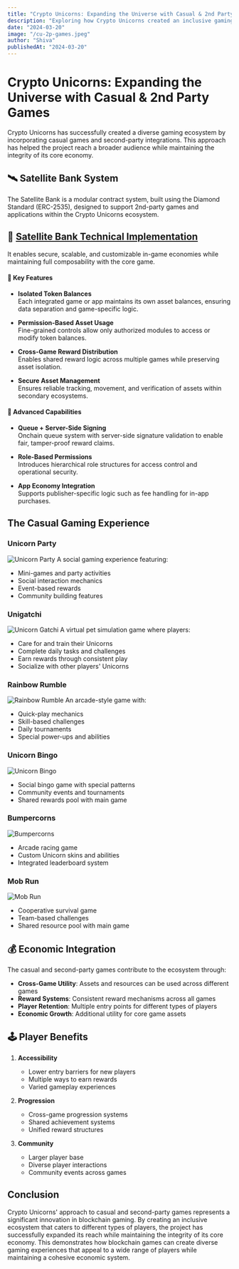 ```yaml
---
title: "Crypto Unicorns: Expanding the Universe with Casual & 2nd Party Games"
description: "Exploring how Crypto Unicorns created an inclusive gaming ecosystem through casual games and second-party integrations."
date: "2024-03-20"
image: "/cu-2p-games.jpeg"
author: "Shiva"
publishedAt: "2024-03-20"
---
```


# Crypto Unicorns: Expanding the Universe with Casual & 2nd Party Games

Crypto Unicorns has successfully created a diverse gaming ecosystem by incorporating casual games and second-party integrations. This approach has helped the project reach a broader audience while maintaining the integrity of its core economy.
## 🛰️ Satellite Bank System

The Satellite Bank is a modular contract system, built using the Diamond Standard (ERC-2535), designed to support 2nd-party games and applications within the Crypto Unicorns ecosystem. 


## 🔗 [Satellite Bank Technical Implementation](https://github.com/Laguna-Games/cu-osc-satbank)

It enables secure, scalable, and customizable in-game economies while maintaining full composability with the core game.


#### 🔑 Key Features

- **Isolated Token Balances**  
  Each integrated game or app maintains its own asset balances, ensuring data separation and game-specific logic.

- **Permission-Based Asset Usage**  
  Fine-grained controls allow only authorized modules to access or modify token balances.

- **Cross-Game Reward Distribution**  
  Enables shared reward logic across multiple games while preserving asset isolation.

- **Secure Asset Management**  
  Ensures reliable tracking, movement, and verification of assets within secondary ecosystems.

#### 🔐 Advanced Capabilities

- **Queue + Server-Side Signing**  
  Onchain queue system with server-side signature validation to enable fair, tamper-proof reward claims.

- **Role-Based Permissions**  
  Introduces hierarchical role structures for access control and operational security.

- **App Economy Integration**  
  Supports publisher-specific logic such as fee handling for in-app purchases.


## The Casual Gaming Experience

### Unicorn Party
![Unicorn Party](/unicorn-party.jpeg)
A social gaming experience featuring:
- Mini-games and party activities
- Social interaction mechanics
- Event-based rewards
- Community building features


### Unigatchi
![Unicorn Gatchi](/unigatchi.png)
A virtual pet simulation game where players:
- Care for and train their Unicorns
- Complete daily tasks and challenges
- Earn rewards through consistent play
- Socialize with other players' Unicorns


### Rainbow Rumble
![Rainbow Rumble](/rainbow-rumble.jpg)
An arcade-style game with:
- Quick-play mechanics
- Skill-based challenges
- Daily tournaments
- Special power-ups and abilities

### Unicorn Bingo
![Unicorn Bingo](/cu-bingo.jpeg)
   - Social bingo game with special patterns
   - Community events and tournaments
   - Shared rewards pool with main game

### Bumpercorns
![Bumpercorns](/cu-bumpercorns.jpeg)
   - Arcade racing game
   - Custom Unicorn skins and abilities
   - Integrated leaderboard system

### Mob Run
![Mob Run](/mob-run.webp)
   - Cooperative survival game
   - Team-based challenges
   - Shared resource pool with main game


## 💰 Economic Integration

The casual and second-party games contribute to the ecosystem through:

- **Cross-Game Utility**: Assets and resources can be used across different games
- **Reward Systems**: Consistent reward mechanisms across all games
- **Player Retention**: Multiple entry points for different types of players
- **Economic Growth**: Additional utility for core game assets

## 🕹️ Player Benefits

1. **Accessibility**
   - Lower entry barriers for new players
   - Multiple ways to earn rewards
   - Varied gameplay experiences

2. **Progression**
   - Cross-game progression systems
   - Shared achievement systems
   - Unified reward structures

3. **Community**
   - Larger player base
   - Diverse player interactions
   - Community events across games

## Conclusion

Crypto Unicorns' approach to casual and second-party games represents a significant innovation in blockchain gaming. By creating an inclusive ecosystem that caters to different types of players, the project has successfully expanded its reach while maintaining the integrity of its core economy.
This demonstrates how blockchain games can create diverse gaming experiences that appeal to a wide range of players while maintaining a cohesive economic system. 